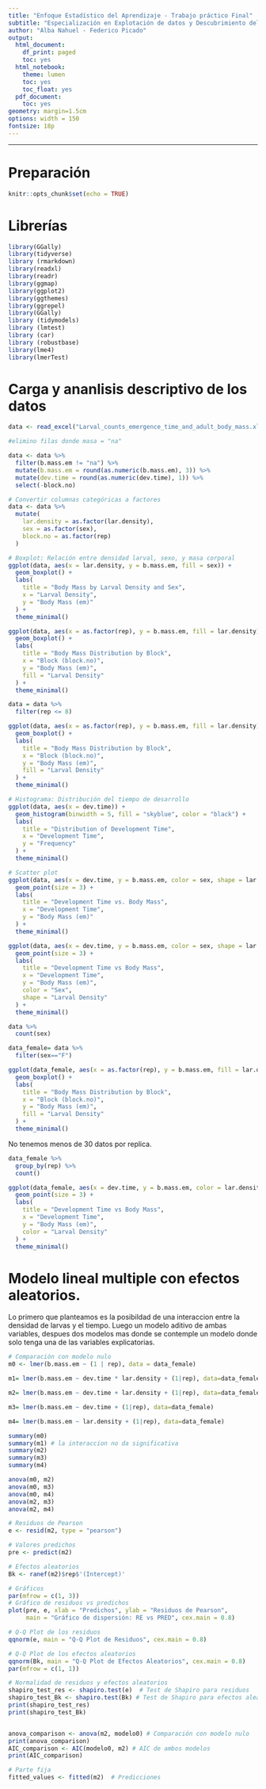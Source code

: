 ```yaml
---
title: "Enfoque Estadístico del Aprendizaje - Trabajo práctico Final"
subtitle: "Especialización en Explotación de datos y Descubrimiento del conocimiento"
author: "Alba Nahuel - Federico Picado"
output:
  html_document:
    df_print: paged
    toc: yes
  html_notebook:
    theme: lumen
    toc: yes
    toc_float: yes
  pdf_document:
    toc: yes
geometry: margin=1.5cm
options: width = 150
fontsize: 18p
---
```


<style type="text/css">
h1.title {
  text-align: center;
}
h3.subtitle {
  text-align: center;
}

h4.author {
  text-align: center;
}

h4.date {
  text-align: center;
}


</style>
---


# Preparación
```r
knitr::opts_chunk$set(echo = TRUE)
```

# Librerías 
```r
library(GGally)
library(tidyverse)
library (rmarkdown)
library(readxl)
library(readr)
library(ggmap)
library(ggplot2)
library(ggthemes)  
library(ggrepel) 
library(GGally)
library (tidymodels)
library (lmtest)
library (car)
library (robustbase)
library(lme4)
library(lmerTest)
```
# Carga y ananlisis descriptivo de los datos
```r
data <- read_excel("Larval_counts_emergence_time_and_adult_body_mass.xlsx", sheet = "VarE")
```


```r
#elimino filas donde masa = "na"

data <- data %>%
  filter(b.mass.em != "na") %>%
  mutate(b.mass.em = round(as.numeric(b.mass.em), 3)) %>% 
  mutate(dev.time = round(as.numeric(dev.time), 1)) %>% 
  select(-block.no)

```

```r
# Convertir columnas categóricas a factores
data <- data %>%
  mutate(
    lar.density = as.factor(lar.density),
    sex = as.factor(sex),
    block.no = as.factor(rep)
  )
```


```r
# Boxplot: Relación entre densidad larval, sexo, y masa corporal
ggplot(data, aes(x = lar.density, y = b.mass.em, fill = sex)) +
  geom_boxplot() +
  labs(
    title = "Body Mass by Larval Density and Sex",
    x = "Larval Density",
    y = "Body Mass (em)"
  ) +
  theme_minimal()
```


```r
ggplot(data, aes(x = as.factor(rep), y = b.mass.em, fill = lar.density)) +
  geom_boxplot() +
  labs(
    title = "Body Mass Distribution by Block",
    x = "Block (block.no)",
    y = "Body Mass (em)",
    fill = "Larval Density"
  ) +
  theme_minimal()
```


```r
data = data %>% 
  filter(rep <= 8)
```



```r
ggplot(data, aes(x = as.factor(rep), y = b.mass.em, fill = lar.density)) +
  geom_boxplot() +
  labs(
    title = "Body Mass Distribution by Block",
    x = "Block (block.no)",
    y = "Body Mass (em)",
    fill = "Larval Density"
  ) +
  theme_minimal()
```

```r
# Histograma: Distribución del tiempo de desarrollo
ggplot(data, aes(x = dev.time)) +
  geom_histogram(binwidth = 5, fill = "skyblue", color = "black") +
  labs(
    title = "Distribution of Development Time",
    x = "Development Time",
    y = "Frequency"
  ) +
  theme_minimal()
```


```r
# Scatter plot
ggplot(data, aes(x = dev.time, y = b.mass.em, color = sex, shape = lar.density)) +
  geom_point(size = 3) +
  labs(
    title = "Development Time vs. Body Mass",
    x = "Development Time",
    y = "Body Mass (em)"
  ) +
  theme_minimal()

```



```r

ggplot(data, aes(x = dev.time, y = b.mass.em, color = sex, shape = lar.density)) +
  geom_point(size = 3) +
  labs(
    title = "Development Time vs Body Mass",
    x = "Development Time",
    y = "Body Mass (em)",
    color = "Sex",
    shape = "Larval Density"
  ) +
  theme_minimal()

```

```r
data %>% 
  count(sex)
```


```r
data_female= data %>% 
  filter(sex=="F")
```



```r
ggplot(data_female, aes(x = as.factor(rep), y = b.mass.em, fill = lar.density)) +
  geom_boxplot() +
  labs(
    title = "Body Mass Distribution by Block",
    x = "Block (block.no)",
    y = "Body Mass (em)",
    fill = "Larval Density"
  ) +
  theme_minimal()
```

No tenemos menos de 30 datos por replica.

```r
data_female %>% 
  group_by(rep) %>% 
  count()
```



```r
ggplot(data_female, aes(x = dev.time, y = b.mass.em, color = lar.density )) +
  geom_point(size = 3) +
  labs(
    title = "Development Time vs Body Mass",
    x = "Development Time",
    y = "Body Mass (em)",
    color = "Larval Density"
  ) +
  theme_minimal()
```


# Modelo lineal multiple con efectos aleatorios.

Lo primero que planteamos es la posibildad de una interaccion entre la densidad de larvas y el tiempo.
Luego un modelo aditivo de ambas variables, despues dos modelos mas donde se contemple un modelo donde solo tenga una de las variables explicatorias. 


```r
# Comparación con modelo nulo
m0 <- lmer(b.mass.em ~ (1 | rep), data = data_female)

m1= lmer(b.mass.em ~ dev.time * lar.density + (1|rep), data=data_female) #no da sig

m2= lmer(b.mass.em ~ dev.time + lar.density + (1|rep), data=data_female) #parece ser el mejor

m3= lmer(b.mass.em ~ dev.time + (1|rep), data=data_female)

m4= lmer(b.mass.em ~ lar.density + (1|rep), data=data_female)
```

```r
summary(m0)
summary(m1) # la interaccion no da significativa
summary(m2)
summary(m3)
summary(m4)
```

```r
anova(m0, m2)
anova(m0, m3)
anova(m0, m4)
anova(m2, m3)
anova(m2, m4)
```


```r

# Residuos de Pearson
e <- resid(m2, type = "pearson")

# Valores predichos
pre <- predict(m2)

# Efectos aleatorios
Bk <- ranef(m2)$rep$'(Intercept)'

# Gráficos
par(mfrow = c(1, 3))
# Gráfico de residuos vs predichos
plot(pre, e, xlab = "Predichos", ylab = "Residuos de Pearson",
     main = "Gráfico de dispersión: RE vs PRED", cex.main = 0.8)

# Q-Q Plot de los residuos
qqnorm(e, main = "Q-Q Plot de Residuos", cex.main = 0.8)

# Q-Q Plot de los efectos aleatorios
qqnorm(Bk, main = "Q-Q Plot de Efectos Aleatorios", cex.main = 0.8)
par(mfrow = c(1, 1))

# Normalidad de residuos y efectos aleatorios
shapiro_test_res <- shapiro.test(e)  # Test de Shapiro para residuos
shapiro_test_Bk <- shapiro.test(Bk) # Test de Shapiro para efectos aleatorios
print(shapiro_test_res)
print(shapiro_test_Bk)


anova_comparison <- anova(m2, modelo0) # Comparación con modelo nulo
print(anova_comparison)
AIC_comparison <- AIC(modelo0, m2) # AIC de ambos modelos
print(AIC_comparison)

# Parte fija
fitted_values <- fitted(m2)  # Predicciones

```






